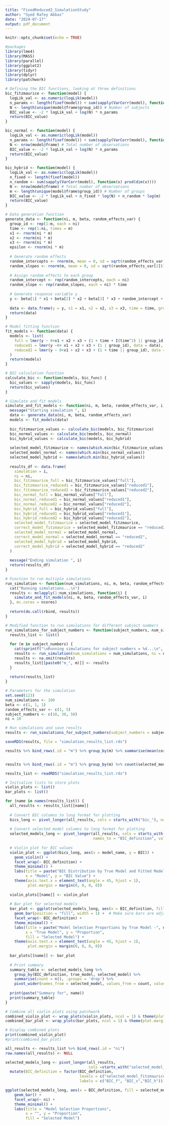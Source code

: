 ```yaml
---
title: "FixedReduced2_SimulationStudy"
author: "Syed Rafey Abbas"
date: "2024-07-17"
output: pdf_document
---
```


```r
knitr::opts_chunk$set(echo = TRUE)
```


```r
#packages 
library(lme4)
library(MASS)
library(parallel)
library(ggplot2)
library(tidyr)
library(dplyr)
library(patchwork)
```


```r
# Defining the BIC functions, looking at three definitions 
bic_fitzmaurice <- function(model) {
  logLik_val <- as.numeric(logLik(model))
  n_params <- length(fixef(model)) + sum(sapply(VarCorr(model), function(x) prod(dim(x))))
  N <- length(unique(model@frame$group_id)) # Number of subjects
  BIC_value <- -2 * logLik_val + log(N) * n_params
  return(BIC_value)
}

bic_normal <- function(model) {
  logLik_val <- as.numeric(logLik(model))
  n_params <- length(fixef(model)) + sum(sapply(VarCorr(model), function(x) prod(dim(x))))
  N <- nrow(model@frame) # Total number of observations
  BIC_value <- -2 * logLik_val + log(N) * n_params
  return(BIC_value)
}

bic_hybrid <- function(model) {
  logLik_val <- as.numeric(logLik(model))
  n_fixed <- length(fixef(model))
  n_random <- sum(sapply(VarCorr(model), function(x) prod(dim(x))))
  N <- nrow(model@frame) # Total number of observations
  m <- length(unique(model@frame$group_id)) # Number of groups
  BIC_value <- -2 * logLik_val + n_fixed * log(N) + n_random * log(m)
  return(BIC_value)
}
```


```r
# Data generation function
generate_data <- function(ni, m, beta, random_effects_var) {
  group_id <- rep(1:m, each = ni)
  time <- rep(1:ni, times = m)
  x1 <- rnorm(ni * m)
  x2 <- rnorm(ni * m)
  x3 <- rnorm(ni * m)
  epsilon <- rnorm(ni * m)
  
  # Generate random effects
  random_intercepts <- rnorm(m, mean = 0, sd = sqrt(random_effects_var[1]))
  random_slopes <- rnorm(m, mean = 0, sd = sqrt(random_effects_var[2]))
  
  # Assign random effects to each group
  random_intercept <- rep(random_intercepts, each = ni)
  random_slope <- rep(random_slopes, each = ni) * time 
  
  # Generate response variable y
  y <- beta[1] * x1 + beta[2] * x2 + beta[3] * x3 + random_intercept + random_slope + epsilon
  
  data <- data.frame(y = y, x1 = x1, x2 = x2, x3 = x3, time = time, group_id = factor(group_id))
  return(data)
}

# Model fitting function
fit_models <- function(data) {
  models <- list(
    full = lmer(y ~ 0+x1 + x2 + x3 + (1 + time + I(time^2) || group_id), data = data),
    reduced1 = lmer(y ~0+ x1 + x2 + x3 + (1 | group_id), data = data),
    reduced2 = lmer(y ~ 0+x1 + x2 + x3 + (1 + time || group_id), data = data)
  )
  return(models)
}

# BIC calculation function
calculate_bic <- function(models, bic_func) {
  bic_values <- sapply(models, bic_func)
  return(bic_values)
}

# Simulate and fit models
simulate_and_fit_models <- function(ni, m, beta, random_effects_var, i) {
  message("Starting simulation ", i)
  data <- generate_data(ni, m, beta, random_effects_var)
  models <- fit_models(data)
  
  bic_fitzmaurice_values <- calculate_bic(models, bic_fitzmaurice)
  bic_normal_values <- calculate_bic(models, bic_normal)
  bic_hybrid_values <- calculate_bic(models, bic_hybrid)
  
  selected_model_fitzmaurice <- names(which.min(bic_fitzmaurice_values))
  selected_model_normal <- names(which.min(bic_normal_values))
  selected_model_hybrid <- names(which.min(bic_hybrid_values))
  
  results_df <- data.frame(
    simulation = i,
    ni = ni,
    bic_fitzmaurice_full = bic_fitzmaurice_values["full"],
    bic_fitzmaurice_reduced1 = bic_fitzmaurice_values["reduced1"],
    bic_fitzmaurice_reduced2 = bic_fitzmaurice_values["reduced2"],
    bic_normal_full = bic_normal_values["full"],
    bic_normal_reduced1 = bic_normal_values["reduced1"],
    bic_normal_reduced2 = bic_normal_values["reduced2"],
    bic_hybrid_full = bic_hybrid_values["full"],
    bic_hybrid_reduced1 = bic_hybrid_values["reduced1"],
    bic_hybrid_reduced2 = bic_hybrid_values["reduced2"],
    selected_model_fitzmaurice = selected_model_fitzmaurice,
    correct_model_fitzmaurice = selected_model_fitzmaurice == "reduced2",
    selected_model_normal = selected_model_normal,
    correct_model_normal = selected_model_normal == "reduced2",
    selected_model_hybrid = selected_model_hybrid,
    correct_model_hybrid = selected_model_hybrid == "reduced2"
  )
  
  message("Ending simulation ", i)
  return(results_df)
}

```

```r
# Function to run multiple simulations
run_simulation <- function(num_simulations, ni, m, beta, random_effects_var, ncores = detectCores()) {
  cat("Running simulations...\n")
  results <- mclapply(1:num_simulations, function(i) {
    simulate_and_fit_models(ni, m, beta, random_effects_var, i)
  }, mc.cores = ncores)
  
  return(do.call(rbind, results))
}

# Modified function to run simulations for different subject numbers
run_simulations_for_subject_numbers <- function(subject_numbers, num_simulations, ni, beta, random_effects_var, ncores = detectCores()) {
  results_list <- list()
  
  for (m in subject_numbers) {
    cat(sprintf("\nRunning simulations for subject numbers = %d...\n", m))
    results <- run_simulation(num_simulations = num_simulations, ni = ni, m = m, beta = beta,random_effects_var = random_effects_var, ncores = ncores)
    results <- na.omit(results)
    results_list[[paste0("m_", m)]] <- results
  }
  
  return(results_list)
}

```

```r
# Parameters for the simulation
set.seed(123)
num_simulations <- 100
beta <- c(1, 1, 1)
random_effects_var <- c(1, 5)
subject_numbers <- c(10, 30, 50)
ni = 10

# Run simulations and save results
results <- run_simulations_for_subject_numbers(subject_numbers = subject_numbers, num_simulations = num_simulations, ni = ni, beta = beta, random_effects_var, ncores = 1) # defined ncores because mclapply does not work on Windows

saveRDS(results, file = "simulation_results_list.rds")

results %>% bind_rows(.id = "m") %>% group_by(m) %>% summarise(mean(correct_model_normal), mean(correct_model_fitzmaurice), mean(correct_model_hybrid))


results %>% bind_rows(.id = "m") %>% group_by(m) %>% count(selected_model_normal)
```

```r
results_list <- readRDS("simulation_results_list.rds")

# Initialize lists to store plots
violin_plots <- list()
bar_plots <- list()

for (name in names(results_list)) {
  all_results <- results_list[[name]]
  
  # Convert BIC columns to long format for plotting
  bics_long <- pivot_longer(all_results, cols = starts_with("bic_"), names_to = "BIC_definition", values_to = "BIC")
  
  # Convert selected model columns to long format for plotting
  selected_models_long <- pivot_longer(all_results, cols = starts_with("selected_model_"), 
                                       names_to = "BIC_definition", values_to = "selected_model")
  
  # Violin plot for BIC values
  violin_plot <- ggplot(bics_long, aes(x = model_name, y = BIC)) +
    geom_violin() +
    facet_wrap(~ BIC_definition) +
    theme_minimal() +
    labs(title = paste("BIC Distribution by True Model and Fitted Model -", name),
         x = "Model", y = "BIC Value") +
    theme(axis.text.x = element_text(angle = 45, hjust = 1),
          plot.margin = margin(0, 0, 0, 0))
  
  violin_plots[[name]] <- violin_plot
  
  # Bar plot for selected models
  bar_plot <- ggplot(selected_models_long, aes(x = BIC_definition, fill = selected_model)) +
    geom_bar(position = "fill", width = 1) +  # Make sure bars are adjacent
    facet_wrap(~ BIC_definition) +
    theme_minimal() +
    labs(title = paste("Model Selection Proportions by True Model -", name),
         x = "True Model", y = "Proportion",
         fill = "Selected Model") +
    theme(axis.text.x = element_text(angle = 45, hjust = 1),
          plot.margin = margin(0, 0, 0, 0))
  
  bar_plots[[name]] <- bar_plot
  
  # Print summary
  summary_table <- selected_models_long %>%
    group_by(BIC_definition, true_model, selected_model) %>%
    summarise(count = n(), .groups = 'drop') %>%
    pivot_wider(names_from = selected_model, values_from = count, values_fill = list(count = 0))
  
  print(paste("Summary for", name))
  print(summary_table)
}

# Combine all violin plots using patchwork
combined_violin_plot <- wrap_plots(violin_plots, ncol = 1) & theme(plot.margin = margin(0, 0, 0, 0))
combined_bar_plot <- wrap_plots(bar_plots, ncol = 1) & theme(plot.margin = margin(0, 0, 0, 0))

# Display combined plots
print(combined_violin_plot)
#print(combined_bar_plot)

```


```r
all_results <- results_list %>% bind_rows(.id = "ni")
row.names(all_results) <- NULL

selected_models_long <- pivot_longer(all_results, 
                                     cols =starts_with("selected_model_"), names_to = "BIC_definition", values_to = "selected_model") %>% 
  mutate(BIC_definition = factor(BIC_definition, 
                                 levels = c("selected_model_fitzmaurice", "selected_model_normal", "selected_model_hybrid"), 
                                 labels = c("BIC_f", "BIC_s","BIC_h")))

ggplot(selected_models_long, aes(x = BIC_definition, fill = selected_model)) +
    geom_bar() +  
    facet_wrap(~ ni) +
    theme_minimal() +
    labs(title = "Model Selection Proportions",
         x = "", y = "Proportion",
         fill = "Selected Model")

```
